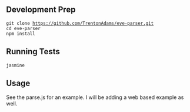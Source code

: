 == Development Prep ==
 git clone https://github.com/TrentonAdams/eve-parser.git
 cd eve-parser
 npm install

== Running Tests ==
 jasmine

== Usage ==
See the parse.js for an example.  I will be adding a web based example as well.
